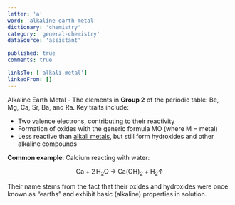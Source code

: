 ```yaml
---
letter: 'a'
word: 'alkaline-earth-metal'
dictionary: 'chemistry'
category: 'general-chemistry'
dataSource: 'assistant'

published: true
comments: true

linksTo: ['alkali-metal']
linkedFrom: []
---
```


<a id="alkaline_earth_metal">Alkaline Earth Metal</a> - The elements in **Group 2** of the periodic table: Be, Mg, Ca, Sr, Ba, and Ra. Key traits include:
- Two valence electrons, contributing to their reactivity
- Formation of oxides with the generic formula MO (where M = metal)
- Less reactive than [alkali metals](#alkali_metal), but still form hydroxides and other alkaline compounds

**Common example**: Calcium reacting with water:

$$
\text{Ca} + 2\,\text{H}_2\text{O} \;\to\; \text{Ca(OH)}_2 + \text{H}_2\uparrow
$$

Their name stems from the fact that their oxides and hydroxides were once known as “earths” and exhibit basic (alkaline) properties in solution.